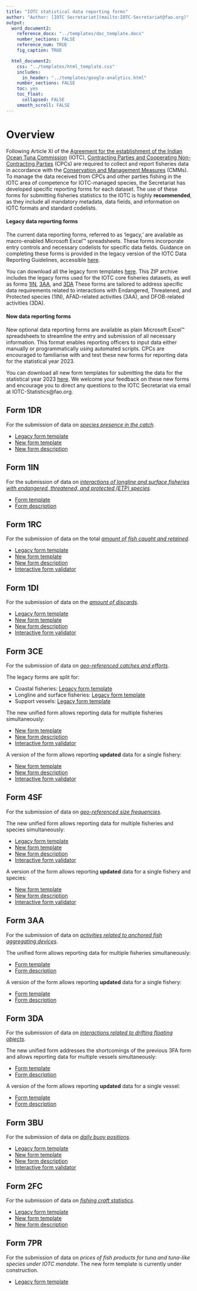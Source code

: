 ```yaml
---
title: "IOTC statistical data reporting forms"
author: "Author: [IOTC Secretariat](mailto:IOTC-Secretariat@fao.org)" 
output:
  word_document2:
    reference_docx: "../templates/doc_template.docx"
    number_sections: FALSE
    reference_num: TRUE
    fig_caption: TRUE

  html_document2:
    css: "../templates/html_template.css"
    includes: 
      in_header: "../templates/google-analytics.html"
    number_sections: FALSE
    toc: yes
    toc_float:
      collapsed: FALSE
    smooth_scroll: FALSE
---
```


# Overview

Following Article XI of the [Agreement for the establishment of the Indian Ocean Tuna Commission](https://iotc.org/sites/default/files/documents/2012/5/25/IOTC%20Agreement.pdf) (IOTC), [Contracting Parties and Cooperating Non-Contracting Parties](https://iotc.org/about-iotc/structure-commission) (CPCs) are required to collect and report fisheries data in accordance with the [Conservation and Management Measures](https://iotc.org/cmms) (CMMs). To manage the data received from CPCs and other parties fishing in the IOTC area of competence for IOTC-managed species, the Secretariat has developed specific reporting forms for each dataset. The use of these forms for submitting fisheries statistics to the IOTC is highly **recommended**, as they include all mandatory metadata, data fields, and information on IOTC formats and standard codelists.

#### Legacy data reporting forms

The current data reporting forms, referred to as 'legacy,' are available as macro-enabled Microsoft Excel™ spreadsheets. These forms incorporate entry controls and necessary codelists for specific data fields. Guidance on completing these forms is provided in the legacy version of the IOTC Data Reporting Guidelines, accessible [here](./legacy/IOTC_Data_Reporting_Guidelines_2014.pdf).

You can download all the legacy form templates [here](../forms/legacy/IOTC-forms-current.zip). This ZIP archive includes the legacy forms used for the IOTC core fisheries datasets, as well as forms [1IN](#1IN), [3AA](#3AA), and [3DA](#3DA) These forms are tailored to address specific data requirements related to interactions with Endangered, Threatened, and Protected species (1IN), AFAD-related activities (3AA), and DFOB-related activities (3DA).

#### New data reporting forms

New optional data reporting forms are available as plain Microsoft Excel™ spreadsheets to streamline the entry and submission of all necessary information. This format enables reporting officers to input data either manually or programmatically using automated scripts. CPCs are encouraged to familiarise with and test these new forms for reporting data for the statistical year 2023.

You can download all new form templates for submitting the data for the statistical year 2023 [here](../forms/IOTC-forms-new.zip). We welcome your feedback on these new forms and encourage you to direct any questions to the IOTC Secretariat via email at IOTC-Statistics@fao.org.

## Form 1DR {#1DR}

For the submission of data on [_species presence in the catch_](https://data.iotc.org/reference/latest/guidelines/#Species_presence_in_the_catch).

+ [Legacy form template](./legacy/Form-1DR-legacy.xlsx)
+ [New form template](./Form-1DR.xlsx)
+ [New form description](./Form_1DR.html)

## Form 1IN {#1IN}

For the submission of data on [_interactions of longline and surface fisheries with endangered, threatened, and protected (ETP) species_](https://data.iotc.org/reference/latest/guidelines/#Interactions_with_Endangered,_Threatened_and_Protected_species).

+ [Form template](./Form-1IN.xlsx)
+ [Form description](./Form_1IN.html)

## Form 1RC {#1RC}

For the submission of data on the total [_amount of fish caught and retained_](https://data.iotc.org/reference/latest/guidelines/#Amount_of_fish_caught_and_retained).

+ [Legacy form template](./legacy/Form-1RC-legacy.xlsm)
+ [New form template](./Form-1RC.xlsx)
+ [New form description](./Form_1RC.html)
+ [Interactive form validator](https://data.iotc.org/validators/ui/1RC/)

## Form 1DI {#1DI}

For the submission of data on the [_amount of discards_](https://data.iotc.org/reference/latest/guidelines/#Amount_of_discards).

+ [Legacy form template](./legacy/Form-1DI-legacy.xlsm)
+ [New form template](./Form-1DI.xlsx)
+ [New form description](./Form_1DI.html)
+ [Interactive form validator](https://data.iotc.org/validators/ui/1DI/)

## Form 3CE {#3CE}

For the submission of data on [_geo-referenced catches and efforts_](https://data.iotc.org/reference/latest/guidelines/#Geo-referenced_catches_and_efforts).

The legacy forms are split for:

+ Coastal fisheries: [Legacy form template](./legacy/Form-3AR-legacy.xlsm)
+ Longline and surface fisheries: [Legacy form template](./legacy/Form-3CE-legacy.xlsm)
+ Support vessels: [Legacy form template](./legacy/Form-3SU-legacy.xlsm)

The new unified form allows reporting data for multiple fisheries simultaneously:

+ [New form template](./Form-3CE.xlsx)
+ [New form description](./Form_3CE.html)
+ [Interactive form validator](https://data.iotc.org/validators/ui/3CE/)

A version of the form allows reporting **updated** data for a single fishery:

+ [New form template](./Form-3CE-update.xlsx)
+ [New form description]( ./Form_3CE_update.html)
+ [Interactive form validator](https://data.iotc.org/validators/ui/update/3CE/)

## Form 4SF {#4SF}

For the submission of data on [_geo-referenced size frequencies_](https://data.iotc.org/reference/latest/guidelines/#Geo-referenced_size_frequencies).

The new unified form allows reporting data for multiple fisheries and species simultaneously:

+ [Legacy form template](./legacy/Form-4SF-legacy.xlsm)
+ [New form template](./Form-4SF.xlsx)
+ [New form description](./Form_4SF.html)
+ [Interactive form validator](https://data.iotc.org/validators/ui/4SF/)

A version of the form allows reporting **updated** data for a single fishery and species:

+ [New form template](./Form-4SF-update.xlsx)
+ [New form description](./Form_4SF_update.html)
+ [Interactive form validator](https://data.iotc.org/validators/ui/update/4SF/)

## Form 3AA {#3AA}

For the submission of data on [_activities related to anchored fish aggregating devices_](https://data.iotc.org/reference/latest/guidelines/#AFAD-related_activities).

The unified form allows reporting data for multiple fisheries simultaneously:

+ [Form template](./Form-3AA.xlsx)
+ [Form description](./Form_3AA.html)

A version of the form allows reporting **updated** data for a single fishery:

+ [Form template](./Form-3AA-update.xlsx)
+ [Form description](./Form_3AA_update.html)

## Form 3DA{#3DA}

For the submission of data on [_interactions related to drifting floating objects_](https://data.iotc.org/reference/latest/guidelines/#DFOB-related_activities).

The new unified form addresses the shortcomings of the previous 3FA form and allows reporting data for multiple vessels simultaneously:

+ [Form template](./Form-3DA.xlsx)
+ [Form description](./Form_3DA.html)

A version of the form allows reporting **updated** data for a single vessel:

+ [Form template](./Form-3DA-update.xlsx)
+ [Form description](./Form_3DA_update.html)

## Form 3BU {#3BU}

For the submission of data on [_daily buoy positions_](https://data.iotc.org/reference/latest/guidelines/#Daily_buoy_positions).

+ [Legacy form template](./legacy/Form-)
+ [New form template](./Form-3BU.xlsx)
+ [New form description](./Form_3BU.html)
+ [Interactive form validator](https://data.iotc.org/validators/ui/3BU/)

## Form 2FC {#2FC}

For the submission of data on [_fishing craft statistics_](https://data.iotc.org/reference/latest/guidelines/#Fishing_craft_statistics).

+ [Legacy form template](./legacy/Form-2FC-legacy.xlsm)
+ [New form template](./Form-2FC.xlsx)
+ [New form description](./Form_2FC.html)

## Form 7PR {#7PR}

For the submission of data on _prices of fish products for tuna and tuna-like species under IOTC mandate_. The new form template is currently under construction.

+ [Legacy form template](./legacy/Form-7PR-legacy.xlsm)
<!-- + [New form template](./Form-7PR.xlsx) -->
<!-- + [New form description](./Form_7PR.html) -->


